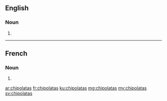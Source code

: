 ==English==

===Noun===
{{head|en|plural}}

# {{plural of|chipolata|lang=en}}

----

==French==

===Noun===
{{head|fr|plural|g=?}}

# {{plural of|chipolata|lang=fr}}

[[ar:chipolatas]]
[[fr:chipolatas]]
[[ku:chipolatas]]
[[mg:chipolatas]]
[[my:chipolatas]]
[[sv:chipolatas]]